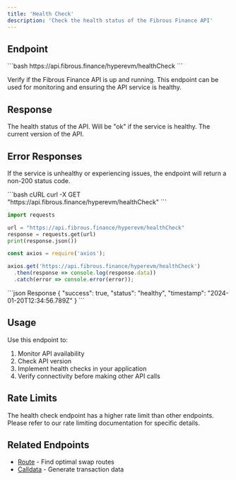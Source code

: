 ```yaml
---
title: 'Health Check'
description: 'Check the health status of the Fibrous Finance API'
---
```


## Endpoint

<CodeGroup>
```bash
https://api.fibrous.finance/hyperevm/healthCheck
```
</CodeGroup>

Verify if the Fibrous Finance API is up and running. This endpoint can be used for monitoring and ensuring the API service is healthy.

## Response

<ResponseField name="status" type="string">
  The health status of the API. Will be "ok" if the service is healthy.
</ResponseField>

<ResponseField name="version" type="string">
  The current version of the API.
</ResponseField>

## Error Responses

If the service is unhealthy or experiencing issues, the endpoint will return a non-200 status code.

<RequestExample>
```bash cURL
curl -X GET "https://api.fibrous.finance/hyperevm/healthCheck"
```

```python Python
import requests

url = "https://api.fibrous.finance/hyperevm/healthCheck"
response = requests.get(url)
print(response.json())
```

```javascript JavaScript
const axios = require('axios');

axios.get('https://api.fibrous.finance/hyperevm/healthCheck')
  .then(response => console.log(response.data))
  .catch(error => console.error(error));
```
</RequestExample>

<ResponseExample>
```json Response
{
  "success": true,
  "status": "healthy",
  "timestamp": "2024-01-20T12:34:56.789Z"
}
```
</ResponseExample>

## Usage

Use this endpoint to:
1. Monitor API availability
2. Check API version
3. Implement health checks in your application
4. Verify connectivity before making other API calls

## Rate Limits

The health check endpoint has a higher rate limit than other endpoints. Please refer to our rate limiting documentation for specific details.

## Related Endpoints

- [Route](/api-reference/base/endpoint/route) - Find optimal swap routes
- [Calldata](/api-reference/base/endpoint/calldata) - Generate transaction data
